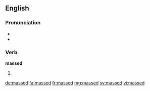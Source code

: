==English==
===Pronunciation===
* {{IPA|/mæst/|lang=en}}
* {{homophones|lang=en|mast}}
===Verb===
'''massed'''

# {{en-past of|mass}}

[[de:massed]]
[[fa:massed]]
[[fr:massed]]
[[mg:massed]]
[[sv:massed]]
[[vi:massed]]